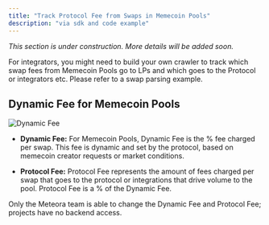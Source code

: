 ```yaml
---
title: "Track Protocol Fee from Swaps in Memecoin Pools"
description: "via sdk and code example"
---
```


*This section is under construction. More details will be added soon.*

For integrators, you might need to build your own crawler to track which swap fees from Memecoin Pools go to LPs and which goes to the Protocol or integrators etc. Please refer to a swap parsing example.

## Dynamic Fee for Memecoin Pools

<Frame>
<img src="/images/for-memecoins/memecoins-7.png" alt="Dynamic Fee" />
</Frame>

* **Dynamic Fee:** For Memecoin Pools, Dynamic Fee is the % fee charged per swap. This fee is dynamic and set by the protocol, based on memecoin creator requests or market conditions.

* **Protocol Fee:** Protocol Fee represents the amount of fees charged per swap that goes to the protocol or integrations that drive volume to the pool. Protocol Fee is a % of the Dynamic Fee.

<Info>
Only the Meteora team is able to change the Dynamic Fee and Protocol Fee; projects have no backend access.
</Info>
